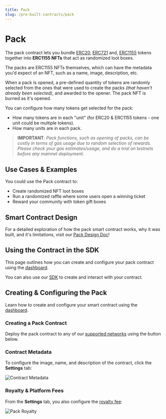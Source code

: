 ```yaml
---
title: Pack
slug: /pre-built-contracts/pack
---
```



# Pack

<div className="deployContractBtnContainer" style={{ marginTop: -70 }}>
  <DeployThisContractButton
    link={"https://thirdweb.com/thirdweb.eth/Pack?via=explore"}
    contractType="pack"
  />
</div>

<div className="heroGrid">
<div>
<p>
The pack contract lets you bundle <a href="https://eips.ethereum.org/EIPS/eip-20">ERC20</a>,
 <a href="https://eips.ethereum.org/EIPS/eip-721">ERC721</a> and,
 <a href="https://eips.ethereum.org/EIPS/eip-1155">ERC1155</a> tokens together into <b>ERC1155 NFTs</b> that act as randomized loot boxes.
</p>

The packs are ERC1155 NFTs themselves, which can have the metadata you'd expect of an NFT,
such as a name, image, description, etc.

  </div>
  <div className="heroGridImageContainer">
    <YoutubeEmbed link={"https://www.youtube.com/embed/MBmQtpNLmgg"} />
  </div>
</div>

When a pack is opened, a pre-defined quantity of tokens are randomly selected from the ones
that were used to create the packs _(that haven't already been selected)_, and awarded to the opener.
The pack NFT is burned as it's opened.

You can configure how many tokens get selected for the pack:

- How many tokens are in each "unit" (for ERC20 & ERC1155 tokens - one unit could be multiple tokens).
- How many units are in each pack.

> **IMPORTANT**: _Pack functions, such as opening of packs, can be costly in terms of gas usage due to random selection of rewards. Please check your gas estimates/usage, and do a trial on testnets before any mainnet deployment._

## Use Cases & Examples

You could use the Pack contract to:

- Create randomized NFT loot boxes
- Run a randomized raffle where some users open a winning ticket
- Reward your community with token gift boxes

<div className="row" style={{ marginBottom: 24 }}>
  <div className="col col--6" style={{ marginTop: 8 }}>
    <QuickstartCard
      name="Video: Create NFT Lootboxes with the Pack Contract"
      link="https://www.youtube.com/watch?v=MBmQtpNLmgg"
      image="/assets/icons/education.png"
    />
  </div>  
  <div className="col col--6" style={{ marginTop: 8 }}>
    <QuickstartCard
      name="Guide: Create NFT Lootboxes with the Pack Contract"
      link="https://blog.thirdweb.com/guides/create-an-nft-lootbox"
      image="/assets/icons/education.png"
    />
  </div>

</div>

## Smart Contract Design

For a detailed exploration of how the pack smart contract works, why it was built,
and it's limitations, visit our [Pack Design Doc](/contracts/design/pack)!

<div className="row" style={{ marginBottom: 24 }}>
  <div className="col col--12" style={{ marginTop: 8 }}>
    <QuickstartCard
      name="Pack Smart Contract Design Document"
      link="/contracts/design/Pack"
      image="/assets/icons/pack.png"
    />
  </div>
</div>

## Using the Contract in the SDK

This page outlines how you can create and configure your pack contract using the [dashboard](https://thirdweb.com/dashboard).

You can also use our [SDK](/sdk) to create and interact with your contract.

<div className="row" style={{ marginBottom: 24 }}>
  <div className="col col--12" style={{ marginTop: 8 }}>
    <QuickstartCard
      name="Using the Pack Contract in the SDK"
      link="/sdk/interacting-with-contracts/pack"
      image="/assets/icons/sdks.png"
    />
  </div>
</div>

## Creating & Configuring the Pack

Learn how to create and configure your smart contract using the [dashboard](https://thirdweb.com/dashboard).

### Creating a Pack Contract

Deploy the pack contract to any of our
[supported networks](https://blog.thirdweb.com/guides/which-network-should-you-use) using the button below.

<div style={{ width: "fit-content" }}>
  <DeployThisContractButton
    link={"https://thirdweb.com/thirdweb.eth/Pack?via=portal"}
    contractType="pack"
  />
</div>

### Contract Metadata

To configure the image, name, and description of the contract, click the **Settings** tab:

![Contract Metadata](../assets/pack-settings.png)

### Royalty & Platform Fees

From the **Settings** tab, you also configure the [royalty fee](/dashboard/contract-settings):

![Pack Royalty](../assets/pack-royalty.png)
